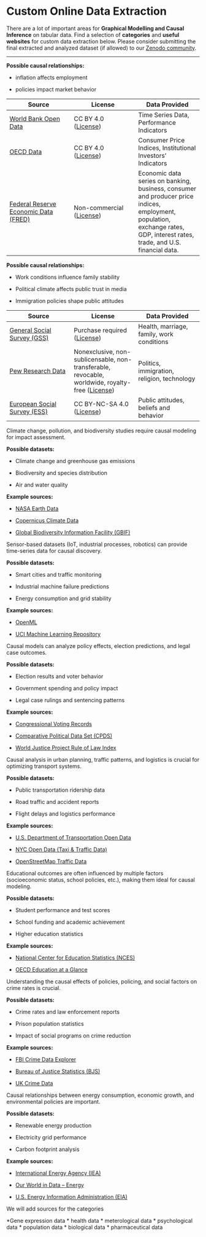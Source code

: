 # Custom Online Data Extraction

There are a lot of important areas for **Graphical Modelling and Causal Inference** on tabular data. Find a selection of **categories** and **useful websites** for custom data extraction below. Please consider submitting the final extracted and analyzed dataset (if allowed) to our [Zenodo community](https://zenodo.org/communities/mardigmci/records?q=&l=list&p=1&s=10).

------------------------------------------------------------------------

::: {.callout-tip collapse="false" title="Economic & Financial Data" icon="false"}
**Possible causal relationships:**

-   inflation affects employment

-   policies impact market behavior

| Source | License | Data Provided |
|----|----|----|
| [World Bank Open Data](https://data.worldbank.org/) | CC BY 4.0 ([License](https://datacatalog.worldbank.org/public-licenses)) | Time Series Data, Performance Indicators |
| [OECD Data](https://www.oecd.org/en/data.html) | CC BY 4.0 ([License](https://www.oecd.org/en/about/terms-conditions.html)) | Consumer Price Indices, Institutional Investors' Indicators |
| [Federal Reserve Economic Data (FRED)](https://fred.stlouisfed.org/) | Non-commercial ([License](https://fred.stlouisfed.org/legal/)) | Economic data series on banking, business, consumer and producer price indices, employment, population, exchange rates, GDP, interest rates, trade, and U.S. financial data. |
:::

::: {.callout-note collapse="true" title="Social & Behavioral Data" icon="false"}
**Possible causal relationships:**

-   Work conditions influence family stability

-   Political climate affects public trust in media

-   Immigration policies shape public attitudes

| Source | License | Data Provided |
|----|----|----|
| [General Social Survey (GSS)](https://gss.norc.org/) | Purchase required ([License](https://gss.norc.org/content/dam/gss/get-documentation/pdf/other/ObtainingGSSSensitiveDataFiles.pdf)) | Health, marriage, family, work conditions |
| [Pew Research Data](https://www.pewresearch.org/tools-and-resources/) | Nonexclusive, non-sublicensable, non-transferable, revocable, worldwide, royalty-free ([License](https://www.pewresearch.org/about/terms-and-conditions/)) | Politics, immigration, religion, technology |
| [European Social Survey (ESS)](https://www.europeansocialsurvey.org/data-portal) | CC BY-NC-SA 4.0 ([License](https://www.europeansocialsurvey.org/contact/disclaimer)) | Public attitudes, beliefs and behavior |
:::

::: {.callout-tip collapse="true" title="Environmental & Ecological Data" icon="false"}
Climate change, pollution, and biodiversity studies require causal modeling for impact assessment.

**Possible datasets:**

-   Climate change and greenhouse gas emissions

-   Biodiversity and species distribution

-   Air and water quality

**Example sources:**

-   [NASA Earth Data](https://earthdata.nasa.gov/)

-   [Copernicus Climate Data](https://cds.climate.copernicus.eu/)

-   [Global Biodiversity Information Facility (GBIF)](https://www.gbif.org/)
:::

::: {.callout-note collapse="true" title="Engineering & Sensor Data" icon="false"}
Sensor-based datasets (IoT, industrial processes, robotics) can provide time-series data for causal discovery.

**Possible datasets:**

-   Smart cities and traffic monitoring

-   Industrial machine failure predictions

-   Energy consumption and grid stability

**Example sources:**

-   [OpenML](https://www.openml.org/)

-   [UCI Machine Learning Repository](https://archive.ics.uci.edu/ml/index.php)
:::

::: {.callout-tip collapse="true" title="Political & Legal Data" icon="false"}
Causal models can analyze policy effects, election predictions, and legal case outcomes.

**Possible datasets:**

-   Election results and voter behavior

-   Government spending and policy impact

-   Legal case rulings and sentencing patterns

**Example sources:**

-   [Congressional Voting Records](https://www.govtrack.us/)

-   [Comparative Political Data Set (CPDS)](https://www.cpds-data.org/)

-   [World Justice Project Rule of Law Index](https://worldjusticeproject.org/)
:::

::: {.callout-note collapse="true" title="Transportation & Mobility Data" icon="false"}
Causal analysis in urban planning, traffic patterns, and logistics is crucial for optimizing transport systems.

**Possible datasets:**

-   Public transportation ridership data

-   Road traffic and accident reports

-   Flight delays and logistics performance

**Example sources:**

-   [U.S. Department of Transportation Open Data](https://data.transportation.gov/)

-   [NYC Open Data (Taxi & Traffic Data)](https://data.cityofnewyork.us/Transportation/Taxi/mch6-rqy4)

-   [OpenStreetMap Traffic Data](https://www.openstreetmap.org/)
:::

::: {.callout-tip collapse="true" title="Education Data" icon="false"}
Educational outcomes are often influenced by multiple factors (socioeconomic status, school policies, etc.), making them ideal for causal modeling.

**Possible datasets:**

-   Student performance and test scores

-   School funding and academic achievement

-   Higher education statistics

**Example sources:**

-   [National Center for Education Statistics (NCES)](https://nces.ed.gov/)

-   [OECD Education at a Glance](https://www.oecd.org/en/publications/education-at-a-glance-2024_c00cad36-en.html)
:::

::: {.callout-note collapse="true" title="Crime & Justice Data" icon="false"}
Understanding the causal effects of policies, policing, and social factors on crime rates is crucial.

**Possible datasets:**

-   Crime rates and law enforcement reports

-   Prison population statistics

-   Impact of social programs on crime reduction

**Example sources:**

-   [FBI Crime Data Explorer](https://cde.ucr.cjis.gov/)

-   [Bureau of Justice Statistics (BJS)](https://bjs.ojp.gov/)

-   [UK Crime Data](https://data.police.uk/)
:::

::: {.callout-tip collapse="true" title="Energy & Sustainability Data" icon="false"}
Causal relationships between energy consumption, economic growth, and environmental policies are important.

**Possible datasets:**

-   Renewable energy production

-   Electricity grid performance

-   Carbon footprint analysis

**Example sources:**

-   [International Energy Agency (IEA)](https://www.iea.org/data-and-statistics)

-   [Our World in Data – Energy](https://ourworldindata.org/energy)

-   [U.S. Energy Information Administration (EIA)](https://www.eia.gov/)
:::

::: {.callout-note collapse="true" title="Further Categories" icon="false"}
We will add sources for the categories

\*Gene expression data \* health data \* meterological data \* psychological data \* population data \* biological data \* pharmaceutical data
:::
